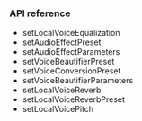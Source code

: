 <PlatformWrapper platform="android">

<ProductWrapper product="voice-calling">

### API reference

- <Link to="{{Global.API_REF_ANDROID_ROOT_VOICE_SDK}}/class_irtcengine.html#api_irtcengine_setlocalvoiceequalization">setLocalVoiceEqualization</Link>

- <Link to="{{Global.API_REF_ANDROID_ROOT_VOICE_SDK}}/class_irtcengine.html#api_irtcengine_setaudioeffectpreset">setAudioEffectPreset</Link>

- <Link to="{{Global.API_REF_ANDROID_ROOT_VOICE_SDK}}/class_irtcengine.html#api_irtcengine_setaudioeffectparameters">setAudioEffectParameters</Link>

- <Link to="{{Global.API_REF_ANDROID_ROOT_VOICE_SDK}}/class_irtcengine.html#api_irtcengine_setvoicebeautifierpreset">setVoiceBeautifierPreset</Link>

- <Link to="{{Global.API_REF_ANDROID_ROOT_VOICE_SDK}}/class_irtcengine.html#api_irtcengine_setvoiceconversionpreset">setVoiceConversionPreset</Link>

- <Link to="{{Global.API_REF_ANDROID_ROOT_VOICE_SDK}}/class_irtcengine.html#api_irtcengine_setvoicebeautifierparameters">setVoiceBeautifierParameters</Link>

- <Link to="{{Global.API_REF_ANDROID_ROOT_VOICE_SDK}}/class_irtcengine.html#api_irtcengine_setlocalvoicereverb">setLocalVoiceReverb</Link>

- <Link to="{{Global.API_REF_ANDROID_ROOT_VOICE_SDK}}/class_irtcengine.html#api_irtcengine_setlocalvoicereverbpreset">setLocalVoiceReverbPreset</Link>

- <Link to="{{Global.API_REF_ANDROID_ROOT_VOICE_SDK}}/class_irtcengine.html#api_irtcengine_setlocalvoicepitch">setLocalVoicePitch</Link>
</ProductWrapper>

</PlatformWrapper>
